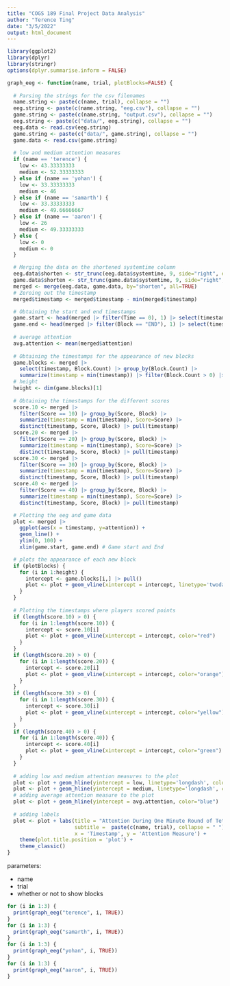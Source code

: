 ```yaml
---
title: "COGS 189 Final Project Data Analysis"
author: "Terence Ting"
date: "3/5/2022"
output: html_document
---
```


```r
library(ggplot2)
library(dplyr)
library(stringr)
options(dplyr.summarise.inform = FALSE)
```

```r
graph_eeg <- function(name, trial, plotBlocks=FALSE) {
  
  # Parsing the strings for the csv filenames
  name.string <- paste(c(name, trial), collapse = "")
  eeg.string <- paste(c(name.string, "eeg.csv"), collapse = "")
  game.string <- paste(c(name.string, "output.csv"), collapse = "")
  eeg.string <- paste(c("data/", eeg.string), collapse = "")
  eeg.data <- read.csv(eeg.string)
  game.string <- paste(c("data/", game.string), collapse = "")
  game.data <- read.csv(game.string)
  
  # low and medium attention measures
  if (name == 'terence') {
    low <- 43.33333333
    medium <- 52.33333333
  } else if (name == 'yohan') {
    low <- 33.33333333
    medium <- 46
  } else if (name == 'samarth') {
    low <- 33.33333333 
    medium <- 49.66666667 
  } else if (name == 'aaron') {
    low <- 26
    medium <- 49.33333333
  } else {
    low <- 0
    medium <- 0
  }

  # Merging the data on the shortened systemtime column
  eeg.data$shorten <- str_trunc(eeg.data$systemtime, 9, side="right", ellipsis="")
  game.data$shorten <- str_trunc(game.data$systemtime, 9, side="right", ellipsis="")
  merged <- merge(eeg.data, game.data, by="shorten", all=TRUE)
  # Zeroing out the timestamp
  merged$timestamp <- merged$timestamp - min(merged$timestamp)

  # Obtaining the start and end timestamps 
  game.start <- head(merged |> filter(Time == 0), 1) |> select(timestamp) |> pull()
  game.end <- head(merged |> filter(Block == "END"), 1) |> select(timestamp) |> pull()
  
  # average attention
  avg.attention <- mean(merged$attention)
  
  # Obtaining the timestamps for the appearance of new blocks
  game.blocks <- merged |>
    select(timestamp, Block.Count) |> group_by(Block.Count) |>
    summarize(timestamp = min(timestamp)) |> filter(Block.Count > 0) |> select(timestamp)
  # height 
  height <- dim(game.blocks)[1]
  
  # Obtaining the timestamps for the different scores 
  score.10 <- merged |>
    filter(Score == 10) |> group_by(Score, Block) |>
    summarize(timestamp = min(timestamp), Score=Score) |>
    distinct(timestamp, Score, Block) |> pull(timestamp)
  score.20 <- merged |>
    filter(Score == 20) |> group_by(Score, Block) |>
    summarize(timestamp = min(timestamp), Score=Score) |>
    distinct(timestamp, Score, Block) |> pull(timestamp)
  score.30 <- merged |>
    filter(Score == 30) |> group_by(Score, Block) |>
    summarize(timestamp = min(timestamp), Score=Score) |>
    distinct(timestamp, Score, Block) |> pull(timestamp)
  score.40 <- merged |>
    filter(Score == 40) |> group_by(Score, Block) |>
    summarize(timestamp = min(timestamp), Score=Score) |>
    distinct(timestamp, Score, Block) |> pull(timestamp)

  # Plotting the eeg and game data
  plot <- merged |> 
    ggplot(aes(x = timestamp, y=attention)) +
    geom_line() +
    ylim(0, 100) +
    xlim(game.start, game.end) # Game start and End

  # plots the appearance of each new block
  if (plotBlocks) {
    for (i in 1:height) {
      intercept <- game.blocks[i,] |> pull()
      plot <- plot + geom_vline(xintercept = intercept, linetype='twodash', color='dark green', alpha=0.25)
    }
  }
  
  # Plotting the timestamps where players scored points
  if (length(score.10) > 0) {
    for (i in 1:length(score.10)) {
      intercept <- score.10[i]
      plot <- plot + geom_vline(xintercept = intercept, color="red")
    }
  }
  if (length(score.20) > 0) {
    for (i in 1:length(score.20)) {
      intercept <- score.20[i]
      plot <- plot + geom_vline(xintercept = intercept, color="orange")
    }
  }
  if (length(score.30) > 0) {
    for (i in 1:length(score.30)) {
      intercept <- score.30[i]
      plot <- plot + geom_vline(xintercept = intercept, color="yellow")
    }
  }
  if (length(score.40) > 0) {
    for (i in 1:length(score.40)) {
      intercept <- score.40[i]
      plot <- plot + geom_vline(xintercept = intercept, color="green")
    }
  }
  
  # adding low and medium attention measures to the plot
  plot <- plot + geom_hline(yintercept = low, linetype='longdash', color='blue', alpha=0.25)
  plot <- plot + geom_hline(yintercept = medium, linetype='longdash', color='dark blue', alpha=0.25)
  # adding average attention measure to the plot
  plot <- plot + geom_hline(yintercept = avg.attention, color="blue")
  
  # adding labels
  plot <- plot + labs(title = "Attention During One Minute Round of Tetris",
                      subtitle =  paste(c(name, trial), collapse = " "),
                      x = 'Timestamp', y = 'Attention Measure') +
    theme(plot.title.position = 'plot') + 
    theme_classic()
}
```

parameters:

- name
- trial
- whether or not to show blocks

```r
for (i in 1:3) {
  print(graph_eeg("terence", i, TRUE))
}
for (i in 1:3) {
  print(graph_eeg("samarth", i, TRUE))
}
for (i in 1:3) {
  print(graph_eeg("yohan", i, TRUE))
}
for (i in 1:3) {
  print(graph_eeg("aaron", i, TRUE))
}
```